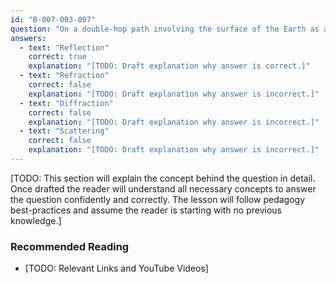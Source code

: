 ```yaml
---
id: "B-007-003-007"
question: "On a double-hop path involving the surface of the Earth as a middle point, what phenomenon returns the radio wave to the ionosphere?"
answers:
  - text: "Reflection"
    correct: true
    explanation: "[TODO: Draft explanation why answer is correct.]"
  - text: "Refraction"
    correct: false
    explanation: "[TODO: Draft explanation why answer is incorrect.]"
  - text: "Diffraction"
    correct: false
    explanation: "[TODO: Draft explanation why answer is incorrect.]"
  - text: "Scattering"
    correct: false
    explanation: "[TODO: Draft explanation why answer is incorrect.]"
---
```


[TODO: This section will explain the concept behind the question in detail. Once drafted the reader will understand all necessary concepts to answer the question confidently and correctly. The lesson will follow pedagogy best-practices and assume the reader is starting with no previous knowledge.]

### Recommended Reading

- [TODO: Relevant Links and YouTube Videos]
